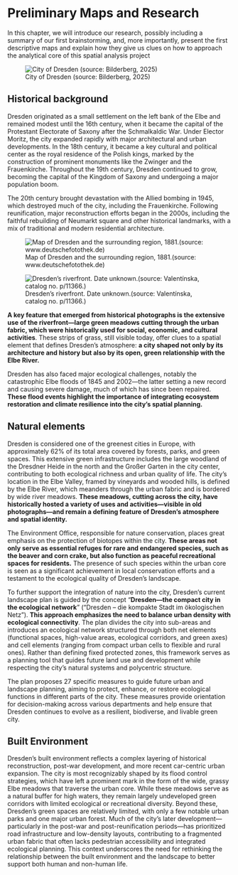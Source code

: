 # Preliminary Maps and Research

In this chapter, we will introduce our research, possibly including a summary of our first brainstorming, and, more importantly, present the first descriptive maps and explain how they give us clues on how to approach the analytical core of this spatial analysis project

![City of Dresden (source: Bilderberg, 2025)](../images/Dresden.jpg)

## Historical background

Dresden originated as a small settlement on the left bank of the Elbe and remained modest until the 16th century, when it became the capital of the Protestant Electorate of Saxony after the Schmalkaldic War. Under Elector Moritz, the city expanded rapidly with major architectural and urban developments. In the 18th century, it became a key cultural and political center as the royal residence of the Polish kings, marked by the construction of prominent monuments like the Zwinger and the Frauenkirche. Throughout the 19th century, Dresden continued to grow, becoming the capital of the Kingdom of Saxony and undergoing a major population boom.

The 20th century brought devastation with the Allied bombing in 1945, which destroyed much of the city, including the Frauenkirche. Following reunification, major reconstruction efforts began in the 2000s, including the faithful rebuilding of Neumarkt square and other historical landmarks, with a mix of traditional and modern residential architecture.

![Map of Dresden and the surrounding region, 1881.(source: www.deutschefotothek.de)](../images/Dresden%201881.jpg)

![Dresden's riverfront. Date unknown.(source: Valentínska, catalog no. p/11366.)](../images/Dresden%20Riverfront.png)

**A key feature that emerged from historical photographs is the extensive use of the riverfront—large green meadows cutting through the urban fabric, which were historically used for social, economic, and cultural activities**. These strips of grass, still visible today, offer clues to a spatial element that defines Dresden's atmosphere: **a city shaped not only by its architecture and history but also by its open, green relationship with the Elbe River.**

Dresden has also faced major ecological challenges, notably the catastrophic Elbe floods of 1845 and 2002—the latter setting a new record and causing severe damage, much of which has since been repaired. **These flood events highlight the importance of integrating ecosystem restoration and climate resilience into the city’s spatial planning.**

## Natural elements

Dresden is considered one of the greenest cities in Europe, with approximately 62% of its total area covered by forests, parks, and green spaces. This extensive green infrastructure includes the large woodland of the Dresdner Heide in the north and the Großer Garten in the city center, contributing to both ecological richness and urban quality of life. The city’s location in the Elbe Valley, framed by vineyards and wooded hills, is defined by the Elbe River, which meanders through the urban fabric and is bordered by wide river meadows. **These meadows, cutting across the city, have historically hosted a variety of uses and activities—visible in old photographs—and remain a defining feature of Dresden's atmosphere and spatial identity.**

The Environment Office, responsible for nature conservation, places great emphasis on the protection of biotopes within the city. **These areas not only serve as essential refuges for rare and endangered species, such as the beaver and corn crake, but also function as peaceful recreational spaces for residents.** The presence of such species within the urban core is seen as a significant achievement in local conservation efforts and a testament to the ecological quality of Dresden's landscape.

To further support the integration of nature into the city, Dresden’s current landscape plan is guided by the concept “**Dresden—the compact city in the ecological network**” (“Dresden – die kompakte Stadt im ökologischen Netz”). **This approach emphasizes the need to balance urban density with ecological connectivity**. The plan divides the city into sub-areas and introduces an ecological network structured through both net elements (functional spaces, high-value areas, ecological corridors, and green axes) and cell elements (ranging from compact urban cells to flexible and rural ones). Rather than defining fixed protected zones, this framework serves as a planning tool that guides future land use and development while respecting the city’s natural systems and polycentric structure.

The plan proposes 27 specific measures to guide future urban and landscape planning, aiming to protect, enhance, or restore ecological functions in different parts of the city. These measures provide orientation for decision-making across various departments and help ensure that Dresden continues to evolve as a resilient, biodiverse, and livable green city.

## Built Environment

Dresden’s built environment reflects a complex layering of historical reconstruction, post-war development, and more recent car-centric urban expansion. The city is most recognizably shaped by its flood control strategies, which have left a prominent mark in the form of the wide, grassy Elbe meadows that traverse the urban core. While these meadows serve as a natural buffer for high waters, they remain largely undeveloped green corridors with limited ecological or recreational diversity. Beyond these, Dresden’s green spaces are relatively limited, with only a few notable urban parks and one major urban forest. Much of the city’s later development—particularly in the post-war and post-reunification periods—has prioritized road infrastructure and low-density layouts, contributing to a fragmented urban fabric that often lacks pedestrian accessibility and integrated ecological planning. This context underscores the need for rethinking the relationship between the built environment and the landscape to better support both human and non-human life.
